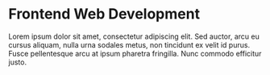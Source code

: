 # Frontend Web Development

Lorem ipsum dolor sit amet, consectetur adipiscing elit. Sed auctor, arcu eu cursus aliquam, nulla urna sodales metus, non tincidunt ex velit id purus. Fusce pellentesque arcu at ipsum pharetra fringilla. Nunc commodo efficitur justo.
